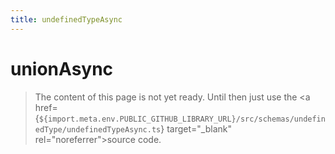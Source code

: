 ```yaml
---
title: undefinedTypeAsync
---
```


# unionAsync

> The content of this page is not yet ready. Until then just use the <a href={`${import.meta.env.PUBLIC_GITHUB_LIBRARY_URL}/src/schemas/undefinedType/undefinedTypeAsync.ts`} target="\_blank" rel="noreferrer">source code</a>.

